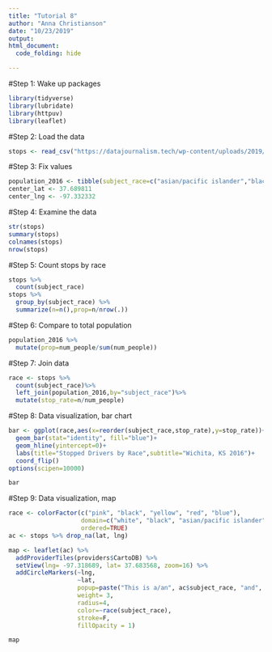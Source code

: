 ---
title: "Tutorial 8"
author: "Anna Christianson"
date: "10/23/2019"
output: 
html_document:
  code_folding: hide

---
#Step 1: Wake up packages
```{r message=F}
library(tidyverse)
library(lubridate)
library(httpuv)
library(leaflet)
```
#Step 2: Load the data
```{r message=F}
stops <- read_csv("https://datajournalism.tech/wp-content/uploads/2019/10/wichita.csv")
```
#Step 3: Fix values
```{r}
population_2016 <- tibble(subject_race=c("asian/pacific islander","black","hispanic","other/unknown","white"),num_people=c(19294,42485,65090,16686,245499))
center_lat <- 37.689811
center_lng <- -97.332332
```
#Step 4: Examine the data
```{r}
str(stops)
summary(stops)
colnames(stops)
nrow(stops)
```
#Step 5: Count stops by race
```{r}
stops %>% 
  count(subject_race)
stops %>%
  group_by(subject_race) %>%
  summarize(n=n(),prop=n/nrow(.))
```
#Step 6: Compare to total population
```{r}
population_2016 %>%
  mutate(prop=num_people/sum(num_people))
```
#Step 7: Join data
```{r}
race <- stops %>%
  count(subject_race)%>%
  left_join(population_2016,by="subject_race")%>%
  mutate(stop_rate=n/num_people)
```
#Step 8: Data visualization, bar chart
```{r}
bar <- ggplot(race,aes(x=reorder(subject_race,stop_rate),y=stop_rate))+
  geom_bar(stat="identity", fill="blue")+
  geom_hline(yintercept=0)+
  labs(title="Stopped Drivers by Race",subtitle="Wichita, KS 2016")+
  coord_flip()
options(scipen=10000)

bar
```

#Step 9: Data visualization, map
```{r}
race <- colorFactor(c("pink", "black", "yellow", "red", "blue"),
                    domain=c("white", "black", "asian/pacific islander", "hispanic", "other/unknown"),
                    ordered=TRUE)
ac <- stops %>% drop_na(lat, lng)

map <- leaflet(ac) %>%
  addProviderTiles(providers$CartoDB) %>% 
  setView(lng= -97.318689, lat= 37.683568, zoom=16) %>% 
  addCircleMarkers(~lng,
                   ~lat,
                   popup=paste("This is a/an", ac$subject_race, "and", ac$subject_sex, "driver."),
                   weight= 3, 
                   radius=4, 
                   color=~race(subject_race),
                   stroke=F,
                   fillOpacity = 1)

map
```
